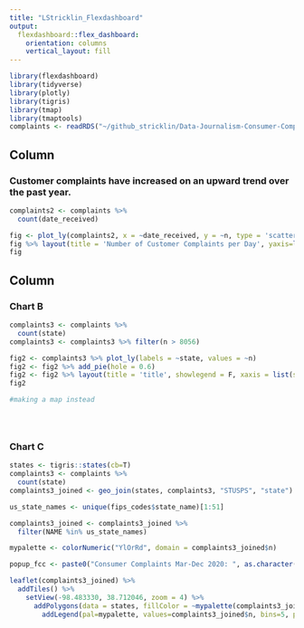 ```yaml
---
title: "LStricklin_Flexdashboard"
output: 
  flexdashboard::flex_dashboard:
    orientation: columns
    vertical_layout: fill
---
```


```r
library(flexdashboard)
library(tidyverse)
library(plotly)
library(tigris)
library(tmap)
library(tmaptools)
complaints <- readRDS("~/github_stricklin/Data-Journalism-Consumer-Complaints/complaints.rds")
```

Column {data-width=650}
-----------------------------------------------------------------------

### Customer complaints have increased on an upward trend over the past year.

```r



complaints2 <- complaints %>%
  count(date_received)

fig <- plot_ly(complaints2, x = ~date_received, y = ~n, type = 'scatter', mode = 'lines')
fig %>% layout(title = 'Number of Customer Complaints per Day', yaxis=list(title = 'Date Received'), xaxis = list(title='Number of Complaints'))
fig

```

Column {data-width=350}
-----------------------------------------------------------------------

### Chart B

```r

complaints3 <- complaints %>%
  count(state)
complaints3 <- complaints3 %>% filter(n > 8056)

fig2 <- complaints3 %>% plot_ly(labels = ~state, values = ~n)
fig2 <- fig2 %>% add_pie(hole = 0.6)
fig2 <- fig2 %>% layout(title = 'title', showlegend = F, xaxis = list(showgrid = FALSE, zeroline = FALSE, showticklabels = FALSE), yaxis = list(showgrid = FALSE, zeroline = FALSE, showticklabels = FALSE))
fig2

#making a map instead





```

### Chart C

```r

states <- tigris::states(cb=T)
complaints3 <- complaints %>%
  count(state)
complaints3_joined <- geo_join(states, complaints3, "STUSPS", "state")

us_state_names <- unique(fips_codes$state_name)[1:51]

complaints3_joined <- complaints3_joined %>% 
  filter(NAME %in% us_state_names)

mypalette <- colorNumeric("YlOrRd", domain = complaints3_joined$n)

popup_fcc <- paste0("Consumer Complaints Mar-Dec 2020: ", as.character(complaints3_joined$n))

leaflet(complaints3_joined) %>% 
  addTiles() %>% 
    setView(-98.483330, 38.712046, zoom = 4) %>% 
      addPolygons(data = states, fillColor = ~mypalette(complaints3_joined$n), fillOpacity = 0.9, weight = 0.2, smoothFactor = 0.2, label = popup_fcc) %>% 
        addLegend(pal=mypalette, values=complaints3_joined$n, bins=5, position="bottomright", title="Consumer Complaints Mar-Dec 2020", labFormat=labelFormat(digits=0))

```


